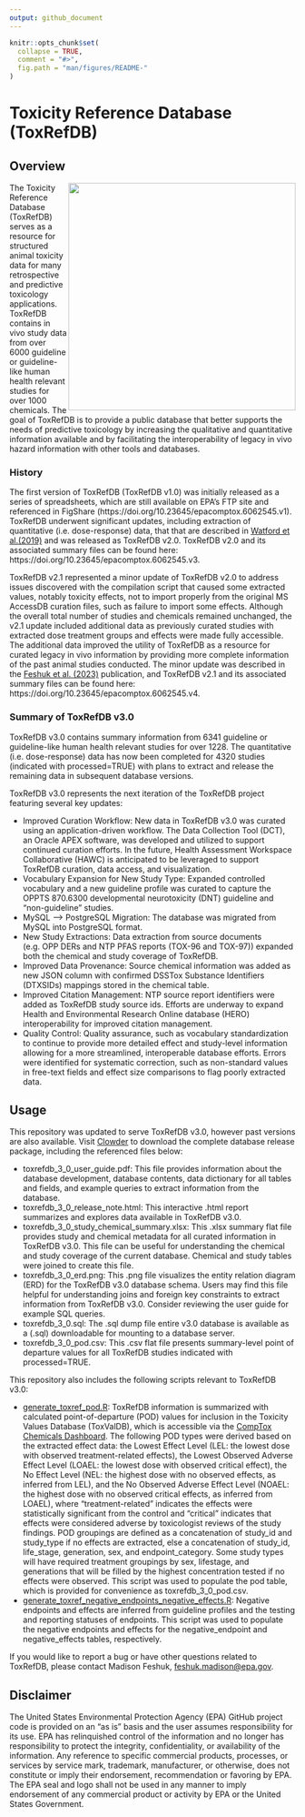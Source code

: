 ```yaml
---
output: github_document
---
```


<!-- README.md is generated from README.Rmd. Please edit that file -->

```r
knitr::opts_chunk$set(
  collapse = TRUE,
  comment = "#>",
  fig.path = "man/figures/README-"
)
```

# Toxicity Reference Database (ToxRefDB)

## Overview

<a href="https://www.epa.gov/comptox-tools/downloadable-computational-toxicology-data#AT"><img src="img/toxrefdb.png" width="400" align="right" /></a>

The Toxicity Reference Database (ToxRefDB) serves as a resource for structured animal toxicity data for many retrospective and predictive toxicology applications. ToxRefDB contains in vivo study data from over 6000 guideline or guideline-like human health relevant studies for over 1000 chemicals. The goal of ToxRefDB is to provide a public database that better supports the needs of predictive toxicology by increasing the qualitative and quantitative information available and by facilitating the interoperability of legacy in vivo hazard information with other tools and databases.

### History

The first version of ToxRefDB (ToxRefDB v1.0) was initially released as a series of spreadsheets, which are still available on EPA’s FTP site and referenced in FigShare (https://doi.org/10.23645/epacomptox.6062545.v1). ToxRefDB underwent significant updates, including extraction of quantitative (i.e. dose-response) data, that  that are described in [Watford et al.(2019)](https://doi.org/10.1016/j.reprotox.2019.07.012) and was released as ToxRefDB v2.0. ToxRefDB v2.0 and its associated summary files can be found here: https://doi.org/10.23645/epacomptox.6062545.v3. 

ToxRefDB v2.1 represented a minor update of ToxRefDB v2.0 to address issues discovered with the compilation script that caused some extracted values, notably toxicity effects, not to import properly from the original MS AccessDB curation files, such as failure to import some effects. Although the overall total number of studies and chemicals remained unchanged, the v2.1 update included additional data as previously curated studies with extracted dose treatment groups and effects were made fully accessible. The additional data improved the utility of ToxRefDB as a resource for curated legacy in vivo information by providing more complete information of the past animal studies conducted. The minor update was described in the [Feshuk et al. (2023)](https://www.frontiersin.org/articles/10.3389/ftox.2023.1260305/full) publication, and ToxRefDB v2.1 and its associated summary files can be found here: https://doi.org/10.23645/epacomptox.6062545.v4. 

### Summary of ToxRefDB v3.0

ToxRefDB v3.0 contains summary information from 6341 guideline or guideline-like human health relevant studies for over 1228. The quantitative (i.e. dose-response) data has now been completed for 4320 studies (indicated with processed=TRUE) with plans to extract and release the remaining data in subsequent database versions.

ToxRefDB v3.0 represents the next iteration of the ToxRefDB project featuring several key updates:

* Improved Curation Workflow: New data in ToxRefDB v3.0 was curated using an application-driven workflow. The Data Collection Tool (DCT), an Oracle APEX software, was developed and utilized to support continued curation efforts. In the future, Health Assessment Workspace Collaborative (HAWC) is anticipated to be leveraged to support ToxRefDB curation, data access, and visualization.
* Vocabulary Expansion for New Study Type: Expanded controlled vocabulary and a new guideline profile was curated to capture the OPPTS 870.6300 developmental neurotoxicity (DNT) guideline and “non-guideline” studies.
* MySQL –> PostgreSQL Migration: The database was migrated from MySQL into PostgreSQL format.
* New Study Extractions: Data extraction from source documents (e.g. OPP DERs and NTP PFAS reports (TOX-96 and TOX-97)) expanded both the chemical and study coverage of ToxRefDB.
* Improved Data Provenance: Source chemical information was added as new JSON column with confirmed DSSTox Substance Identifiers (DTXSIDs) mappings stored in the chemical table.
* Improved Citation Management: NTP source report identifiers were added as ToxRefDB study source ids. Efforts are underway to expand Health and Environmental Research Online database (HERO) interoperability for improved citation management.
* Quality Control: Quality assurance, such as vocabulary standardization to continue to provide more detailed effect and study-level information allowing for a more streamlined, interoperable database efforts. Errors were identified for systematic correction, such as non-standard values in free-text fields and effect size comparisons to flag poorly extracted data.

## Usage

This repository was updated to serve ToxRefDB v3.0, however past versions are also available. Visit [Clowder](https://clowder.edap-cluster.com/datasets/61147fefe4b0856fdc65639b#folderId=6850327be4b096bca8848301) to download the complete database release package, including the referenced files below:

* toxrefdb_3_0_user_guide.pdf: This file provides information about the database development, database contents, data dictionary for all tables and fields, and example queries to extract information from the database.
* toxrefdb_3_0_release_note.html: This interactive .html report summarizes and explores data available in ToxRefDB v3.0.
* toxrefdb_3_0_study_chemical_summary.xlsx: This .xlsx summary flat file provides study and chemical metadata for all curated information in ToxRefDB v3.0. This file can be useful for understanding the chemical and study coverage of the current database. Chemical and study tables were joined to create this file.
* toxrefdb_3_0_erd.png: This .png file visualizes the entity relation diagram (ERD) for the ToxRefDB v3.0 database schema. Users may find this file helpful for understanding joins and foreign key constraints to extract information from ToxRefDB v3.0. Consider reviewing the user guide for example SQL queries.
* toxrefdb_3_0.sql: The .sql dump file entire v3.0 database is available as a (.sql) downloadable for mounting to a database server. 
* toxrefdb_3_0_pod.csv: This .csv flat file presents summary-level point of departure values for all ToxRefDB studies indicated with processed=TRUE.

This repository also includes the following scripts relevant to ToxRefDB v3.0: 

* [generate_toxref_pod.R](scripts/generate_toxref_pod.R): ToxRefDB information is summarized with calculated point-of-departure (POD) values for inclusion in the Toxicity Values Database (ToxValDB), which is accessible via the [CompTox Chemicals Dashboard](http://comptox.epa.gov/dashboard). The following POD types were derived based on the extracted effect data: the Lowest Effect Level (LEL: the lowest dose with observed treatment-related effects), the Lowest Observed Adverse Effect Level (LOAEL: the lowest dose with observed critical effect), the No Effect Level (NEL: the highest dose with no observed effects, as inferred from LEL), and the No Observed Adverse Effect Level (NOAEL: the highest dose with no observed critical effects, as inferred from LOAEL), where “treatment-related” indicates the effects were statistically significant from the control and “critical” indicates that effects were considered adverse by toxicologist reviews of the study findings. POD groupings are defined as a concatenation of study_id and study_type if no effects are extracted, else a concatenation of study_id, life_stage, generation, sex, and endpoint_category. Some study types will have required treatment groupings by sex, lifestage, and generations that will be filled by the highest concentration tested if no effects were observed. This script was used to populate the pod table, which is provided for convenience as toxrefdb_3_0_pod.csv. 
* [generate_toxref_negative_endpoints_negative_effects.R](scripts/generate_toxref_negative_endpoints_negative_effects.R): Negative endpoints and effects are inferred from guideline profiles and the testing and reporting statuses of endpoints. This script was used to populate the negative endpoints and effects for the negative_endpoint and negative_effects tables, respectively.
  
If you would like to report a bug or have other questions related to ToxRefDB, please contact Madison Feshuk, [feshuk.madison@epa.gov](emailto:feshuk.madison@epa.gov).

## Disclaimer

The United States Environmental Protection Agency (EPA) GitHub project code is provided on an "as is" basis and the user assumes responsibility for its use. EPA has relinquished control of the information and no longer has responsibility to protect the integrity, confidentiality, or availability of the information. Any reference to specific commercial products, processes, or services by service mark, trademark, manufacturer, or otherwise, does not constitute or imply their endorsement, recommendation or favoring by EPA. The EPA seal and logo shall not be used in any manner to imply endorsement of any commercial product or activity by EPA or the United States Government.